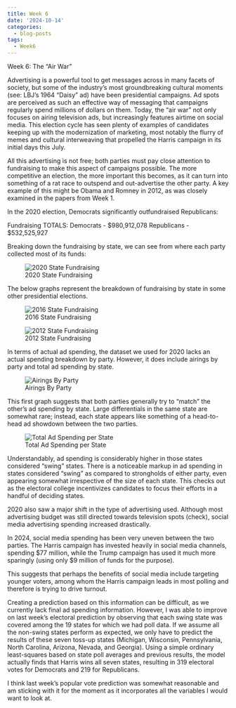 ```yaml
---
title: Week 6
date: '2024-10-14'
categories:
  - blog-posts
tags:
  - Week6
---
```


Week 6: The "Air War"

Advertising is a powerful tool to get messages across in many facets of society, but some of the industry’s most groundbreaking cultural moments (see: LBJ's 1964 "Daisy" ad) have been presidential campaigns. Ad spots are perceived as such an effective way of messaging that campaigns regularly spend millions of dollars on them. Today, the “air war” not only focuses on airing television ads, but increasingly features airtime on social media. This election cycle has seen plenty of examples of candidates keeping up with the modernization of marketing, most notably the flurry of memes and cultural interweaving that propelled the Harris campaign in its initial days this July. 

All this advertising is not free; both parties must pay close attention to fundraising to make this aspect of campaigns possible. The more competitive an election, the more important this becomes, as it can turn into something of a rat race to outspend and out-advertise the other party. A key example of this might be Obama and Romney in 2012, as was closely examined in the papers from Week 1.

In the 2020 election, Democrats significantly outfundraised Republicans:

Fundraising TOTALS:
Democrats - $980,912,078
Republicans - $532,525,927

Breaking down the fundraising by state, we can see from where each party collected most of its funds:

![2020 State Fundraising](imgs/fundraising_2020.png)

The below graphs represent the breakdown of fundraising by state in some other presidential elections. 

![2016 State Fundraising](imgs/fundraising_2016.png)


![2012 State Fundraising](imgs/fundraising_2012.png)

In terms of actual ad spending, the dataset we used for 2020 lacks an actual spending breakdown by party. However, it does include airings by party and total ad spending by state.

![Airings By Party](imgs/airings_2020.png)

This first graph suggests that both parties generally try to "match" the other's ad spending by state. Large differentials in the same state are somewhat rare; instead, each state appears like something of a head-to-head ad showdown between the two parties.

![Total Ad Spending per State](imgs/spending_2020.png)

Understandably, ad spending is considerably higher in those states considered "swing" states. There is a noticeable markup in ad spending in states considered “swing” as compared to strongholds of either party, even appearing somewhat irrespective of the size of each state. This checks out as the electoral college incentivizes candidates to focus their efforts in a handful of deciding states. 

2020 also saw a major shift in the type of advertising used. Although most advertising budget was still directed towards television spots (check), social media advertising spending increased drastically. 

In 2024, social media spending has been very uneven between the two parties. The Harris campaign has invested heavily in social media channels, spending \$77 million, while the Trump campaign has used it much more sparingly (using only \$9 million of funds for the purpose). 

This suggests that perhaps the benefits of social media include targeting younger voters, among whom the Harris campaign leads in most polling and therefore is trying to drive turnout.

Creating a prediction based on this information can be difficult, as we currently lack final ad spending information. However, I was able to improve on last week's electoral prediction by observing that each swing state was covered among the 19 states for which we had poll data. If we assume all the non-swing states perform as expected, we only have to predict the results of these seven toss-up states (Michigan, Wisconsin, Pennsylvania, North Carolina, Arizona, Nevada, and Georgia). Using a simple ordinary least-squares based on state poll averages and previous results, the model actually finds that Harris wins all seven states, resulting in 319 electoral votes for Democrats and 219 for Republicans. 

I think last week's popular vote prediction was somewhat reasonable and am sticking with it for the moment as it incorporates all the variables I would want to look at. 

